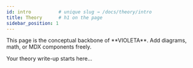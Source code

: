 ```yaml
---
id: intro          # unique slug → /docs/theory/intro
title: Theory      # h1 on the page
sidebar_position: 1
---
```



<Admonition type="tip">
This page is the conceptual backbone of **VIOLETA**. Add diagrams, math, or MDX components freely.
</Admonition>

Your theory write-up starts here&hellip;
